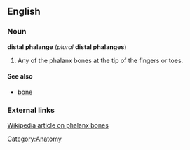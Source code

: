 ==English==
===Noun===
'''distal phalange''' (''plural'' '''distal phalanges''')

# Any of the phalanx bones at the tip of the fingers or toes.

====See also====
*[[bone]]

===External links===
[[w:phalanx bones|Wikipedia article on phalanx bones]]

[[Category:Anatomy]]